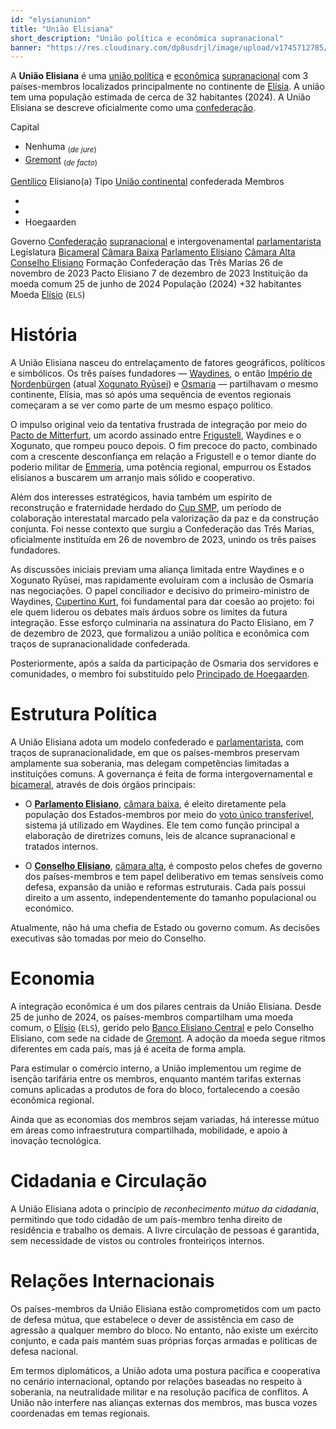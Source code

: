 ```yaml
---
id: "elysianunion"
title: "União Elisiana"
short_description: "União política e econômica supranacional"
banner: "https://res.cloudinary.com/dp8usdrjl/image/upload/v1745712785/Uni%C3%A3o_Elisiana_p1v2xk.svg"
---
```


A **União Elisiana** é uma [união política](https://pt.wikipedia.org/wiki/Uni%C3%A3o_pol%C3%ADtica)
e [econômica](https://pt.wikipedia.org/wiki/Bloco_comercial)
[supranacional](https://pt.wikipedia.org/wiki/Supranacionalismo) com 3 países-membros localizados
principalmente no continente de [Elísia](Elísia). A união tem uma população estimada de cerca de 32
habitantes (2024). A União Elisiana se descreve oficialmente como uma
[confederação](https://pt.wikipedia.org/wiki/Confedera%C3%A7%C3%A3o).

<QuickFacts title="União Elisiana">
    <CountrySymbols flag="https://res.cloudinary.com/dp8usdrjl/image/upload/v1745712785/Uni%C3%A3o_Elisiana_p1v2xk.svg" />
    <tr>
        <td colspan="2">
            <Picture
                image="https://res.cloudinary.com/dp8usdrjl/image/upload/v1745712794/uniaoelisianamapa_bvkggg.png"
                description="Localização da União Elisiana (vermelho) em Elísia (verde)"
                height="16rem"
                centered={true}
            />
        </td>
    </tr>
    <tr>
        <td>Capital</td>
        <td>
            <ul>
                <li>
                    <span>Nenhuma</span>
                    <sub>
                        (<i>de jure</i>)
                    </sub>
                </li>
                <li>
                    <a href="Gremont">Gremont</a>
                    <sub>
                        (<i>de facto</i>)
                    </sub>
                </li>
            </ul>
        </td>
    </tr>
    <tr>
        <td>
            <a href="https://pt.wikipedia.org/wiki/Gent%C3%ADlico">Gentílico</a>
        </td>
        <td>Elisiano(a)</td>
    </tr>
    <tr>
        <td>Tipo</td>
        <td>
            <a href="https://pt.wikipedia.org/wiki/Uni%C3%A3o_continental">União continental</a>
            confederada
        </td>
    </tr>
    <tr>
        <td>Membros</td>
        <td>
            <ul>
                <li>
                    <CountryCitation country="Waydines" />
                </li>
                <li>
                    <CountryCitation country="Xogunato Ryūsei" />
                </li>
                <li>Hoegaarden</li>
            </ul>
        </td>
    </tr>
    <tr>
        <td>Governo</td>
        <td>
            <a href="https://pt.wikipedia.org/wiki/Confedera%C3%A7%C3%A3o">Confederação</a>
            <a href="https://pt.wikipedia.org/wiki/Supranacionalismo">supranacional</a>
            <span>e intergovenamental</span>
            <a href="https://pt.wikipedia.org/wiki/Rep%C3%BAblica_parlamentarista">
                parlamentarista
            </a>
        </td>
    </tr>
    <tr>
        <td>Legislatura</td>
        <td>
            <a href="https://pt.wikipedia.org/wiki/Bicameralismo">Bicameral</a>
        </td>
    </tr>
    <tr class="small">
        <td>
            <a href="https://pt.wikipedia.org/wiki/C%C3%A2mara_baixa">Câmara Baixa</a>
        </td>
        <td>
            <a href="Parlamento_Elisiano">Parlamento Elisiano</a>
        </td>
    </tr>
    <tr class="small">
        <td>
            <a href="https://pt.wikipedia.org/wiki/C%C3%A2mara_alta">Câmara Alta</a>
        </td>
        <td>
            <a href="Conselho_Elisiano">Conselho Elisiano</a>
        </td>
    </tr>
    <tr>
        <td>Formação</td>
    </tr>
    <tr class="small">
        <td>Confederação das Três Marias</td>
        <td>26 de novembro de 2023</td>
    </tr>
    <tr class="small">
        <td>Pacto Elisiano</td>
        <td>7 de dezembro de 2023</td>
    </tr>
    <tr class="small">
        <td>Instituição da moeda comum</td>
        <td>25 de junho de 2024</td>
    </tr>
    <tr>
        <td>População (2024)</td>
        <td>+32 habitantes</td>
    </tr>
    <tr>
        <td>Moeda</td>
        <td>
            <a href="Elísio">Elísio</a> (<code>ELS</code>)
        </td>
    </tr>
</QuickFacts>

# História

A União Elisiana nasceu do entrelaçamento de fatores geográficos, políticos e simbólicos. Os três
países fundadores — [Waydines](Waydines), o então [Império de Nordenbürgen](Nordenbürgen) (atual
[Xogunato Ryūsei](Xogunato_Ryūsei)) e [Osmaria](Osmaria) — partilhavam o mesmo continente, Elísia,
mas só após uma sequência de eventos regionais começaram a se ver como parte de um mesmo espaço
político.

O impulso original veio da tentativa frustrada de integração por meio do
[Pacto de Mitterfurt](Pacto_de_Mitterfurt), um acordo assinado entre [Frigustell](Frigustell),
Waydines e o Xogunato, que rompeu pouco depois. O fim precoce do pacto, combinado com a crescente
desconfiança em relação a Frigustell e o temor diante do poderio militar de [Emmeria](Emmeria), uma
potência regional, empurrou os Estados elisianos a buscarem um arranjo mais sólido e cooperativo.

Além dos interesses estratégicos, havia também um espírito de reconstrução e fraternidade herdado do
[Cup SMP](Cup_SMP_1), um período de colaboração interestatal marcado pela valorização da paz e da
construção conjunta. Foi nesse contexto que surgiu a Confederação das Três Marias, oficialmente
instituída em 26 de novembro de 2023, unindo os três países fundadores.

As discussões iniciais previam uma aliança limitada entre Waydines e o Xogunato Ryūsei, mas
rapidamente evoluíram com a inclusão de Osmaria nas negociações. O papel conciliador e decisivo do
primeiro-ministro de Waydines, [Cupertino Kurt](Cupertino_Kurt), foi fundamental para dar coesão ao
projeto: foi ele quem liderou os debates mais árduos sobre os limites da futura integração. Esse
esforço culminaria na assinatura do Pacto Elisiano, em 7 de dezembro de 2023, que formalizou a união
política e econômica com traços de supranacionalidade confederada.

Posteriormente, após a saída da participação de Osmaria dos servidores e comunidades, o membro foi
substituído pelo [Principado de Hoegaarden](Hoegaarden).

# Estrutura Política

A União Elisiana adota um modelo confederado e
[parlamentarista](https://pt.wikipedia.org/wiki/Rep%C3%BAblica_parlamentarista), com traços de
supranacionalidade, em que os países-membros preservam amplamente sua soberania, mas delegam
competências limitadas a instituições comuns. A governança é feita de forma intergovernamental e
[bicameral](https://pt.wikipedia.org/wiki/Bicameralismo), através de dois órgãos principais:

-   O **[Parlamento Elisiano](Parlamento_Elisiano)**,
    [câmara baixa](https://pt.wikipedia.org/wiki/C%C3%A2mara_baixa), é eleito diretamente pela
    população dos Estados-membros por meio do
    [voto único transferível](https://pt.wikipedia.org/wiki/Voto_%C3%BAnico_transfer%C3%ADvel),
    sistema já utilizado em Waydines. Ele tem como função principal a elaboração de diretrizes
    comuns, leis de alcance supranacional e tratados internos.

-   O **[Conselho Elisiano](Conselho_Elisiano)**,
    [câmara alta](https://pt.wikipedia.org/wiki/C%C3%A2mara_alta), é composto pelos chefes de
    governo dos países-membros e tem papel deliberativo em temas sensíveis como defesa, expansão da
    união e reformas estruturais. Cada país possui direito a um assento, independentemente do
    tamanho populacional ou económico.

Atualmente, não há uma chefia de Estado ou governo comum. As decisões executivas são tomadas por
meio do Conselho.

# Economia

A integração econômica é um dos pilares centrais da União Elisiana. Desde 25 de junho de 2024, os
países-membros compartilham uma moeda comum, o [Elísio](Elísio) (`ELS`), gerido pelo
[Banco Elisiano Central](Banco_Central_Elisiano) e pelo Conselho Elisiano, com sede na cidade de
[Gremont](Gremont). A adoção da moeda segue ritmos diferentes em cada país, mas já é aceita de forma
ampla.

Para estimular o comércio interno, a União implementou um regime de isenção tarifária entre os
membros, enquanto mantém tarifas externas comuns aplicadas a produtos de fora do bloco, fortalecendo
a coesão econômica regional.

Ainda que as economias dos membros sejam variadas, há interesse mútuo em áreas como infraestrutura
compartilhada, mobilidade, e apoio à inovação tecnológica.

# Cidadania e Circulação

A União Elisiana adota o princípio de _reconhecimento mútuo da cidadania_, permitindo que todo
cidadão de um país-membro tenha direito de residência e trabalho os demais. A livre circulação de
pessoas é garantida, sem necessidade de vistos ou controles fronteiriços internos.

# Relações Internacionais

Os países-membros da União Elisiana estão comprometidos com um pacto de defesa mútua, que estabelece
o dever de assistência em caso de agressão a qualquer membro do bloco. No entanto, não existe um
exército conjunto, e cada país mantém suas próprias forças armadas e políticas de defesa nacional.

Em termos diplomáticos, a União adota uma postura pacífica e cooperativa no cenário internacional,
optando por relações baseadas no respeito à soberania, na neutralidade militar e na resolução
pacífica de conflitos. A União não interfere nas alianças externas dos membros, mas busca vozes
coordenadas em temas regionais.
